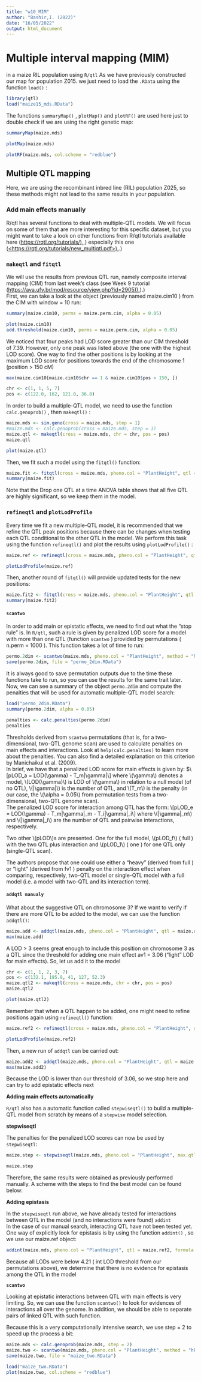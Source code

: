 ```yaml
---
title: "w10_MIM"
author: "Bashir,I. (2022)"
date: "16/05/2022"
output: html_document
---
```


# Multiple interval mapping (MIM)

in a maize RIL population using `R/qtl` As we have previously constructed our map for population Z015. we just need to load the `.RData` using the function `load()` :

```r
library(qtl)
load("maize15_mds.RData")
```

The functions `summaryMap()` , `plotMap()` and `plotRF()` are used here just to double check if we are using the right genetic map:

```r
summaryMap(maize.mds)
```

```r
plotMap(maize.mds)
```

```r
plotRF(maize.mds, col.scheme = "redblue")
```

## Multiple QTL mapping

Here, we are using the recombinant inbred line (RIL) population Z025, so these methods might not lead to the same results in your population.

### Add main effects manually

R/qtl has several functions to deal with multiple-QTL models. We will focus on some of them that are more interesting for this specific dataset, but you might want to take a look on other functions from R/qtl tutorials available here ([https://rqtl.org/tutorials/),](https://rqtl.org/tutorials/),) especially this one ([\<https://rqtl.org/tutorials/new_multiqtl.pdf\>).](https://rqtl.org/tutorials/new_multiqtl.pdf).)

### `makeqtl` and `fitqtl`

We will use the results from previous QTL run, namely composite interval mapping (CIM) from last week's class (see Week 9 tutorial ([https://ava.ufv.br/mod/resource/view.php?id=2905)).](https://ava.ufv.br/mod/resource/view.php?id=2905)).)\
First, we can take a look at the object (previously named maize.cim10 ) from the CIM with window = 10 run:

```r
summary(maize.cim10, perms = maize.perm.cim, alpha = 0.05)
```

```r
plot(maize.cim10)
add.threshold(maize.cim10, perms = maize.perm.cim, alpha = 0.05)
```

We noticed that four peaks had LOD score greater than our CIM threshold of 7.39. However, only one peak was listed above (the one with the highest LOD score). One way to find the other positions is by looking at the maximum LOD score for positions towards the end of the chromosome 1 (position \> 150 cM)

```r
max(maize.cim10[maize.cim10$chr == 1 & maize.cim10$pos > 150, ])
```

```r
chr <- c(1, 1, 5, 7)
pos <- c(122.0, 162, 121.0, 36.8)
```

In order to build a multiple-QTL model, we need to use the function `calc.genoprob()` , then `makeqtl()` :

```r
maize.mds <- sim.geno(cross = maize.mds, step = 1)
#maize.mds <- calc.genoprob(cross = maize.mds, step = 1)
maize.qtl <- makeqtl(cross = maize.mds, chr = chr, pos = pos)
maize.qtl
```

```r
plot(maize.qtl)
```

Then, we fit such a model using the `fitqtl()` function:

```r
maize.fit <- fitqtl(cross = maize.mds, pheno.col = "PlantHeight", qtl = maize.qtl,formula = y ~ Q1 + Q2 + Q3 + Q4, get.ests = TRUE)
summary(maize.fit)
```

Note that the Drop one QTL at a time ANOVA table shows that all five QTL are highly significant, so we keep them in the model.

### **`refineqtl` and `plotLodProfile`**

Every time we fit a new multiple-QTL model, it is recommended that we refine the QTL peak positions because there can be changes when testing each QTL conditional to the other QTL in the model. We perform this task using the function `refineqtl()` and plot the results using `plotLodProfile()` :

```r
maize.ref <- refineqtl(cross = maize.mds, pheno.col = "PlantHeight", qtl = maize.qtl, formula = y ~ Q1 + Q2 + Q3 + Q4)
```

```r
plotLodProfile(maize.ref)
```

Then, another round of `fitqtl()` will provide updated tests for the new positions:

```r
maize.fit2 <- fitqtl(cross = maize.mds, pheno.col = "PlantHeight", qtl = maize.ref,formula = y ~ Q1 + Q2 + Q3 + Q4, get.ests = TRUE)
summary(maize.fit2)
```

#### **`scantwo`**

In order to add main or epistatic effects, we need to find out what the "stop rule" is. In `R/qtl`, such a rule is given by penalized LOD score for a model with more than one QTL (function `scantwo` ) provided by permutations ( n.perm = 1000 ). This function takes a lot of time to run:

```r
permo.2dim <- scantwo(maize.mds, pheno.col = "PlantHeight", method = "hk", n.perm = 100)
save(permo.2dim, file = "permo_2dim.RData")
```

It is always good to save permutation outputs due to the time these functions take to run, so you can use the results for the same trait later.\
Now, we can see a summary of the object `permo.2dim` and compute the penalties that will be used for automatic multiple-QTL model search:

```r
load("permo_2dim.RData")
summary(permo.2dim, alpha = 0.05)
```

```r
penalties <- calc.penalties(permo.2dim)
penalties
```

Thresholds derived from `scantwo` permutations (that is, for a two-dimensional, two-QTL genome scan) are used to calculate penalties on main effects and interactions. Look at `help(calc.penalties)` to learn more about the penalties. You can also find a detailed explanation on this criterion by Manichaikul et al. (2009).\
In brief, we have that a penalized LOD score for main effects is given by: \$\\[pLOD_a = LOD(\\gamma) - T_m\|\\gamma\|\\] where \\(\\gamma\\) denotes a model, \\(LOD(\\gamma)\\) is LOD of \\(\\gamma\\) in relation to a null model (of no QTL), \\(\|\\gamma\|\\) is the number of QTL, and \\(T_m\\) is the penalty (in our case, the \\(\\alpha = 0.05\\) from permutation tests from a two-dimensional, two-QTL genome scan).\
The penalized LOD score for interaction among QTL has the form: \\[pLOD_e = LOD(\\gamma) - T_m\|\\gamma\|\_m - T_i\|\\gamma\|\_i\\] where \\(\|\\gamma\|\_m\\) and \\(\|\\gamma\|\_i\\) are the number of QTL and pairwise interactions, respectively.

Two other \\(pLOD\\)s are presented. One for the full model, \\(pLOD_f\\) ( full ) with the two QTL plus interaction and \\(pLOD_1\\) ( one ) for one QTL only (single-QTL scan).

The authors propose that one could use either a "heavy" (derived from full ) or "light" (derived from fv1 ) penalty on the interaction effect when comparing, respectively, two-QTL model or single-QTL model with a full model (i.e. a model with two-QTL and its interaction term).

#### `addqtl manualy`

What about the suggestive QTL on chromosome 3? If we want to verify if there are more QTL to be added to the model, we can use the function `addqtl()`:

```r
maize.add <- addqtl(maize.mds, pheno.col = "PlantHeight", qtl = maize.ref, formula = y ~ Q1 + Q2 + Q3 + Q4)
max(maize.add)
```

A LOD \> 3 seems great enough to include this position on chromosome 3 as a QTL since the threshold for adding one main effect av1 = 3.06 ("light" LOD for main effects). So, let us add it to the model

```r
chr <- c(1, 1, 2, 3, 7)
pos <- c(132.1, 195.9, 41, 127, 52.3)
maize.qtl2 <- makeqtl(cross = maize.mds, chr = chr, pos = pos)
maize.qtl2
```

```r
plot(maize.qtl2)
```

Remember that when a QTL happen to be added, one might need to refine positions again using `refineqtl()` function:

```r
maize.ref2 <- refineqtl(cross = maize.mds, pheno.col = "PlantHeight", qtl = maize.qtl2, formula = y ~ Q1 + Q2 + Q3 + Q4 + Q5)
```

```r
plotLodProfile(maize.ref2)
```

Then, a new run of `addqtl` can be carried out:

```r
maize.add2 <- addqtl(maize.mds, pheno.col = "PlantHeight", qtl = maize.ref2, formula = y ~ Q1 + Q2 + Q3 + Q4 + Q5)
max(maize.add2)
```

Because the LOD is lower than our threshold of 3.06, so we stop here and can try to add epistatic effects next

**Adding main effects automatically**

`R/qtl` also has a automatic function called `stepwiseqtl()` to build a multiple-QTL model from scratch by means of a `stepwise` model selection.

**stepwiseqtl**

The penalties for the penalized LOD scores can now be used by `stepwiseqtl`:

```r
maize.step <- stepwiseqtl(maize.mds, pheno.col = "PlantHeight", max.qtl = 6, method = "hk", penalties = penalties)
```

```r
maize.step
```

Therefore, the same results were obtained as previously performed manually. A scheme with the steps to find the best model can be found below:

**Adding epistasis**

In the `stepwiseqtl` run above, we have already tested for interactions between QTL in the model (and no interactions were found) `addint`\
In the case of our manual search, interacting QTL have not been tested yet. One way of explicitly look for epistasis is by using the function `addint()` , so we use our maize.ref object:

```r
addint(maize.mds, pheno.col = "PlantHeight", qtl = maize.ref2, formula = y ~ Q1 + Q2 + Q3 + Q4 + Q5)
```

Because all LODs were below 4.21 ( int LOD threshold from our permutations above), we determine that there is no evidence for epistasis among the QTL in the model

**`scantwo`**

Looking at epistatic interactions between QTL with main effects is very limiting. So, we can use the function `scantwo()` to look for evidences of interactions all over the genome. In addition, we should be able to separate pairs of linked QTL with such function.

Because this is a very computationally intensive search, we use step = 2 to speed up the process a bit:

```r
maize.mds <- calc.genoprob(maize.mds, step = 2)
maize.two <- scantwo(maize.mds, pheno.col = "PlantHeight", method = "hk")
save(maize.two, file = "maize_two.RData")
```

```r
load("maize_two.RData")
plot(maize.two, col.scheme = "redblue")
```

\

\

\

\

\
